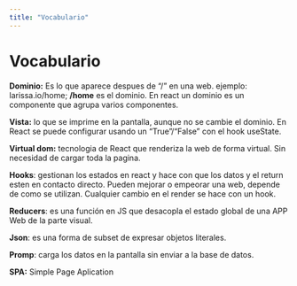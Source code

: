 ```yaml
---
title: "Vocabulario"
---
```


# Vocabulario

**Dominio:** Es lo que aparece despues de "/" en una web. ejemplo: larissa.io/home; **/home** es el dominio. En react un dominio es un componente que agrupa varios componentes.  

**Vista:** lo que se imprime en la pantalla, aunque no se cambie el dominio. En React se puede configurar usando un "True"/"False" con el hook useState.   

**Virtual dom:** tecnologia de React que renderiza la web de forma virtual. Sin necesidad de cargar toda la pagina. 

**Hooks**: gestionan los estados en react y hace con que los datos y el return esten en contacto directo. Pueden mejorar o empeorar una web, depende de como se utilizan. Cualquier cambio en el render se hace con un hook. 

**Reducers**: es una función en JS que desacopla el estado global de una APP Web de la parte visual.

**Json**: es una forma de subset de expresar objetos literales.

**Promp**: carga los datos en la pantalla sin enviar a la base de datos.

**SPA:** Simple Page Aplication